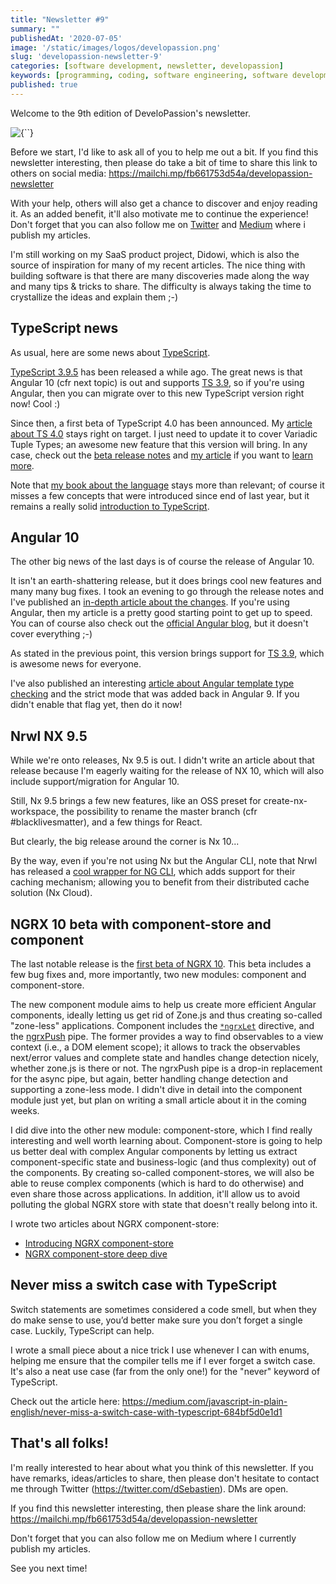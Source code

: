 ```yaml
---
title: "Newsletter #9"
summary: ""
publishedAt: '2020-07-05'
image: '/static/images/logos/developassion.png'
slug: 'developassion-newsletter-9'
categories: [software development, newsletter, developassion]
keywords: [programming, coding, software engineering, software development, it, newsletter]
published: true
---
```


Welcome to the 9th edition of DeveloPassion's newsletter.

<BlogPostCenteredContent>
  <Image
    alt={``}
    src={`/static/images/logos/developassion.png`}
    width={480}
    height={270}
    priority
  />
</BlogPostCenteredContent>

Before we start, I'd like to ask all of you to help me out a bit. If you find this newsletter interesting, then please do take a bit of time to share this link to others on social media: https://mailchi.mp/fb661753d54a/developassion-newsletter

With your help, others will also get a chance to discover and enjoy reading it. As an added benefit, it'll also motivate me to continue the experience! Don't forget that you can also follow me on <a href="https://medium.com/@dsebastien" rel="noopener">Twitter</a> and <a href="https://medium.com/@dsebastien" rel="noopener">Medium</a> where i publish my articles.

I'm still working on my SaaS product project, Didowi, which is also the source of inspiration for many of my recent articles. The nice thing with building software is that there are many discoveries made along the way and many tips & tricks to share. The difficulty is always taking the time to crystallize the ideas and explain them ;-)

## TypeScript news

As usual, here are some news about <a href="https://www.amazon.com/gp/product/B081FB89BL" rel="noopener">TypeScript</a>.

<a href="https://github.com/microsoft/TypeScript/releases/tag/v3.9.5" rel="noopener">TypeScript 3.9.5</a> has been released a while ago. The great news is that Angular 10 (cfr next topic) is out and supports <a href="https://medium.com/@dSebastien/whats-new-with-typescript-3-9-9095ff9f68a5" rel="noopener">TS 3.9</a>, so if you're using Angular, then you can migrate over to this new TypeScript version right now! Cool :)

Since then, a first beta of TypeScript 4.0 has been announced. My <a href="https://medium.com/javascript-in-plain-english/whats-coming-with-typescript-4-0-language-features-3a98fc8db48f" rel="noopener">article about TS 4.0</a> stays right on target. I just need to update it to cover Variadic Tuple Types; an awesome new feature that this version will bring. In any case, check out the <a href="https://devblogs.microsoft.com/typescript/announcing-typescript-4-0-beta/" rel="noopener">beta release notes</a> and <a href="https://medium.com/javascript-in-plain-english/whats-coming-with-typescript-4-0-language-features-3a98fc8db48f" rel="noopener">my article</a> if you want to <a href="https://medium.com/javascript-in-plain-english/whats-coming-with-typescript-4-0-language-features-3a98fc8db48f" rel="noopener">learn more</a>.

Note that <a href="https://www.amazon.com/gp/product/B081FB89BL" rel="noopener">my book about the language</a> stays more than relevant; of course it misses a few concepts that were introduced since end of last year, but it remains a really solid <a href="https://www.amazon.com/gp/product/B081FB89BL" rel="noopener">introduction to TypeScript</a>.

## Angular 10

The other big news of the last days is of course the release of Angular 10.

It isn't an earth-shattering release, but it does brings cool new features and many many bug fixes. I took an evening to go through the release notes and I've published an <a href="https://medium.com/javascript-in-plain-english/angular-10-in-depth-a48a3a7dd1a7" rel="noopener">in-depth article about the changes</a>. If you're using Angular, then my article is a pretty good starting point to get up to speed. You can of course also check out the <a href="https://blog.angular.io/version-10-of-angular-now-available-78960babd41" rel="noopener">official Angular blog</a>, but it doesn't cover everything ;-)

As stated in the previous point, this version brings support for <a href="https://medium.com/@dSebastien/whats-new-with-typescript-3-9-9095ff9f68a5" rel="noopener">TS 3.9</a>, which is awesome news for everyone.

I've also published an interesting <a href="https://medium.com/javascript-in-plain-english/angular-template-type-checking-e2c99c50f999" rel="noopener">article about Angular template type checking</a> and the strict mode that was added back in Angular 9. If you didn't enable that flag yet, then do it now!

## Nrwl NX 9.5

While we're onto releases, Nx 9.5 is out. I didn't write an article about that release because I'm eagerly waiting for the release of NX 10, which will also include support/migration for Angular 10.

Still, Nx 9.5 brings a few new features, like an OSS preset for create-nx-workspace, the possibility to rename the master branch (cfr #blacklivesmatter), and a few things for React.

But clearly, the big release around the corner is Nx 10...

By the way, even if you're not using Nx but the Angular CLI, note that Nrwl has released a <a href="https://blog.nrwl.io/discover-how-to-make-the-angular-cli-faster-by-up-to-10-times-more-2d51d59decb9" rel="noopener">cool wrapper for NG CLI</a>, which adds support for their caching mechanism; allowing you to benefit from their distributed cache solution (Nx Cloud).

## NGRX 10 beta with component-store and component

The last notable release is the <a href="https://github.com/ngrx/platform/blob/master/CHANGELOG.md" rel="noopener">first beta of NGRX 10</a>.
This beta includes a few bug fixes and, more importantly, two new modules: component and component-store.

The new component module aims to help us create more efficient Angular components, ideally letting us get rid of Zone.js and thus creating so-called "zone-less" applications. Component includes the <a href="https://ngrx.io/guide/component/let" rel="noopener">`*ngrxLet`</a> directive, and the <a href="https://ngrx.io/guide/component/push" rel="noopener">ngrxPush</a> pipe. The former provides a way to find observables to a view context (i.e., a DOM element scope); it allows to track the observables next/error values and complete state and handles change detection nicely, whether zone.js is there or not. The ngrxPush pipe is a drop-in replacement for the async pipe, but again, better handling change detection and supporting a zone-less mode. I didn't dive in detail into the component module just yet, but plan on writing a small article about it in the coming weeks.

I did dive into the other new module: component-store, which I find really interesting and well worth learning about. Component-store is going to help us better deal with complex Angular components by letting us extract component-specific state and  business-logic (and thus complexity) out of the components. By creating so-called component-stores, we will also be able to reuse complex components (which is hard to do otherwise) and even share those across applications. In addition, it'll allow us to avoid polluting the global NGRX store with state that doesn't really belong into it.

I wrote two articles about NGRX component-store:

* <a href="https://medium.com/javascript-in-plain-english/introducing-ngrx-component-store-part-1-67019dba0cb0" rel="noopener">Introducing NGRX component-store</a>
* <a href="https://medium.com/javascript-in-plain-english/ngrx-component-store-deep-dive-947c0a5be6dc" rel="noopener">NGRX component-store deep dive</a>

## Never miss a switch case with TypeScript

Switch statements are sometimes considered a code smell, but when they do make sense to use, you’d better make sure you don’t forget a single case. Luckily, TypeScript can help.

I wrote a small piece about a nice trick I use whenever I can with enums, helping me ensure that the compiler tells me if I ever forget a switch case. It's also a neat use case (far from the only one!) for the "never" keyword of TypeScript.

Check out the article here: https://medium.com/javascript-in-plain-english/never-miss-a-switch-case-with-typescript-684bf5d0e1d1

## That's all folks!

I'm really interested to hear about what you think of this newsletter. If you have remarks, ideas/articles to share, then please don't hesitate to contact me through Twitter (https://twitter.com/dSebastien). DMs are open.

If you find this newsletter interesting, then please share the link around: https://mailchi.mp/fb661753d54a/developassion-newsletter

Don't forget that you can also follow me on Medium where I currently publish my articles.

See you next time!

<BlogPostSignature />
